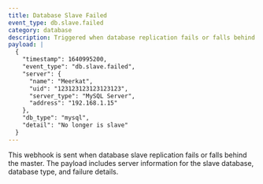 ```yaml
---
title: Database Slave Failed
event_type: db.slave.failed
category: database
description: Triggered when database replication fails or falls behind the master
payload: |
  {
    "timestamp": 1640995200,
    "event_type": "db.slave.failed",
    "server": {
      "name": "Meerkat",
      "uid": "123123123123123123",
      "server_type": "MySQL Server",
      "address": "192.168.1.15"
    },
    "db_type": "mysql",
    "detail": "No longer is slave"
  }
---
```


This webhook is sent when database slave replication fails or falls behind the master. The payload includes server information for the slave database, database type, and failure details.
